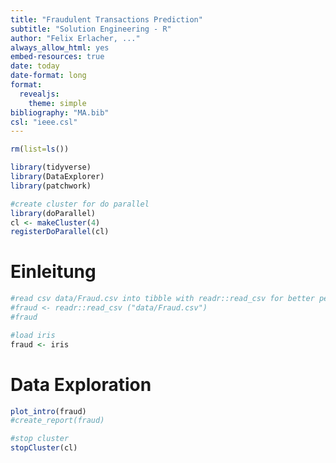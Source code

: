```yaml
---
title: "Fraudulent Transactions Prediction"
subtitle: "Solution Engineering - R"
author: "Felix Erlacher, ..."
always_allow_html: yes
embed-resources: true
date: today
date-format: long
format:
  revealjs: 
    theme: simple
bibliography: "MA.bib"
csl: "ieee.csl"
---
```



```r
rm(list=ls())

library(tidyverse)
library(DataExplorer)
library(patchwork)

#create cluster for do parallel
library(doParallel)
cl <- makeCluster(4)
registerDoParallel(cl)
```

#  Einleitung


```r
#read csv data/Fraud.csv into tibble with readr::read_csv for better performance & tidyverse support
#fraud <- readr::read_csv ("data/Fraud.csv")
#fraud

#load iris
fraud <- iris
```

#  Data Exploration
```r
plot_intro(fraud)
#create_report(fraud)
```


```r
#stop cluster
stopCluster(cl)
```